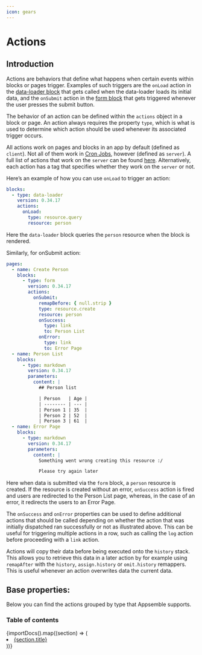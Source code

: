 ```yaml
---
icon: gears
---
```



# Actions

## Introduction

Actions are behaviors that define what happens when certain events within blocks or pages trigger.
Examples of such triggers are the `onLoad` action in the
[data-loader block](/blocks/@appsemble/data-loader) that gets called when the data-loader loads its
initial data, and the `onSubmit` action in the [form block](/blocks/@appsemble/form) that gets
triggered whenever the user presses the submit button.

The behavior of an action can be defined within the `actions` object in a block or page. An action
always requires the property `type`, which is what is used to determine which action should be used
whenever its associated trigger occurs.

All actions work on pages and blocks in an app by default (defined as `client`). Not all of them
work in [Cron Jobs](../guides/cron.mdx), however (defined as `server`). A full list of actions that
work on the `server` can be found [here](../guides/cron.mdx#actions). Alternatively, each action has
a tag that specifies whether they work on the `server` or not.

Here’s an example of how you can use `onLoad` to trigger an action:

```yaml validate blocks-snippet
blocks:
  - type: data-loader
    version: 0.34.17
    actions:
      onLoad:
        type: resource.query
        resource: person
```

Here the `data-loader` block queries the `person` resource when the block is rendered.

Similarly, for onSubmit action:

```yaml validate pages-snippet
pages:
  - name: Create Person
    blocks:
      - type: form
        version: 0.34.17
        actions:
          onSubmit:
            remapBefore: { null.strip }
            type: resource.create
            resource: person
            onSuccess:
              type: link
              to: Person List
            onError:
              type: link
              to: Error Page
  - name: Person List
    blocks:
      - type: markdown
        version: 0.34.17
        parameters:
          content: |
            ## Person list

            | Person   | Age |
            | -------- | --- |
            | Person 1 | 35  |
            | Person 2 | 52  |
            | Person 3 | 61  |
  - name: Error Page
    blocks:
      - type: markdown
        version: 0.34.17
        parameters:
          content: |
            Something went wrong creating this resource :/

            Please try again later
```

Here when data is submitted via the `form` block, a `person` resource is created. If the resource is
created without an error, `onSuccess` action is fired and users are redirected to the Person List
page, whereas, in the case of an error, it redirects the users to an Error Page.

The `onSuccess` and `onError` properties can be used to define additional actions that should be
called depending on whether the action that was initially dispatched ran successfully or not as
illustrated above. This can be useful for triggering multiple actions in a row, such as calling the
`log` action before proceeding with a `link` action.

Actions will copy their data before being executed onto the `history` stack. This allows you to
retrieve this data in a later action by for example using `remapAfter` with the `history`,
`assign.history` or `omit.history` remappers. This is useful whenever an action overwrites data the
current data.

## Base properties:

<ActionRef action={schemas.ActionDefinition.allOf[0]} excludeBase={false} />

Below you can find the actions grouped by type that Appsemble supports.

### Table of contents

<div>
  {importDocs().map((section) => (
    <li key={section.title.toLowerCase()}>
      <a href={`/docs/actions/${section.path.toLowerCase()}`}>{section.title}</a>
    </li>
  ))}
</div>
